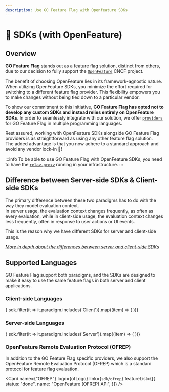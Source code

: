 ```yaml
---
description: Use GO Feature Flag with Openfeature SDKs
---
```


# 🧩 SDKs (with OpenFeature)

## Overview
**GO Feature Flag** stands out as a feature flag solution, distinct from others, due to our decision to fully support the [`OpenFeature`](https://openfeature.dev) CNCF project.

The benefit of choosing OpenFeature lies in its framework-agnostic nature. When utilizing OpenFeature SDKs, you minimize the effort required for switching to a different feature flag provider. This flexibility empowers you to make changes without being tied down to a particular vendor.

To show our commitment to this initiative, **GO Feature Flag has opted not to develop any custom SDKs and instead relies entirely on OpenFeature SDKs**.
In order to seamlessly integrate with our solution, we offer [`providers`](https://docs.openfeature.dev/docs/reference/concepts/provider) for GO Feature Flag in multiple programming languages.

Rest assured, working with OpenFeature SDKs alongside GO Feature Flag providers is as straightforward as using any other feature flag solution.  
The added advantage is that you now adhere to a standard approach and avoid any vendor lock-in 🎉!

:::info
To be able to use GO Feature Flag with OpenFeature SDKs, you need to have the [`relay-proxy`](./relay-proxy) running in your infrastructure.
:::

## Difference between Server-side SDKs & Client-side SDKs
The primary difference between these two paradigms has to do with the way they model evaluation context.  
In server usage, the evaluation context changes frequently, as often as every evaluation, while in client-side usage, the evaluation context changes less frequently, often in response to user actions or UI events.

This is the reason why we have different SDKs for server and client-side usage.

[_More in depth about the differences between server and client-side SDKs_](./concepts/sdk-paradigms)

## Supported Languages
GO Feature Flag support both paradigms, and the SDKs are designed to make it easy to use the same feature flags in both server and client applications.

### Client-side Languages
<div className={"grid grid-cols-1 sm:grid-cols-2 md:grid-cols-3 gap-4"}>
{ sdk.filter(it => it.paradigm.includes('Client')).map((item) => (
  <Card
    key={item.name}
    name={item.name}
    cssLogo={item.faLogo}
    link={`sdk/${item.docLink}`}
    badge={item.badgeUrl}
    featureList={item.featureList}
  />
))}
</div>


### Server-side Languages
<div className={"grid grid-cols-1 sm:grid-cols-2 md:grid-cols-3 gap-4"}>
  { sdk.filter(it => it.paradigm.includes('Server')).map((item) => (
    <Card
      key={item.name}
      name={item.name}
      cssLogo={item.faLogo}
      link={`sdk/${item.docLink}`}
      badge={item.badgeUrl}
      featureList={item.featureList}
    />
  ))}
</div>

### OpenFeature Remote Evaluation Protocol (OFREP)
In addition to the GO Feature Flag specific providers, we also support the OpenFeature Remote Evaluation Protocol (OFREP) which is a standard protocol for feature flag evaluation.

<Card
  name={"OFREP"}
  logo={ofLogo}
  link={`sdk/ofrep`}
  featureList={[{
    status: "done",
    name: "OpenFeature (OFREP) API",
  }]}
/>